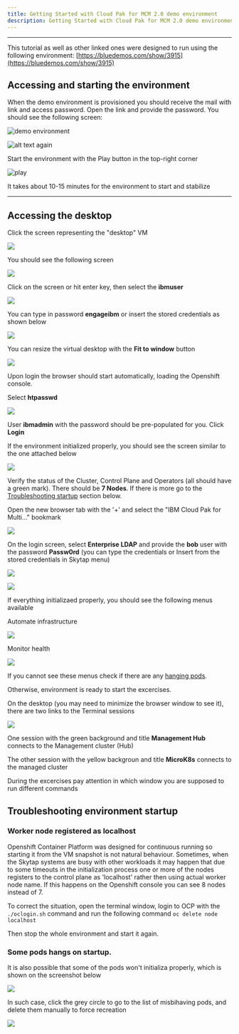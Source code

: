 ```yaml
---
title: Getting Started with Cloud Pak for MCM 2.0 demo environment
description: Getting Started with Cloud Pak for MCM 2.0 demo environment
---
```


***

This tutorial as well as other linked ones were designed to run using the following environment: [https://bluedemos.com/show/3915](https://bluedemos.com/show/3915)

## Accessing and starting the environment

When the demo environment is provisioned you should receive the mail with link and access password. Open the link and provide the password. You should see the following screen:

![demo environment](./images/2020-09-11-10-28-02.png)

![alt text again](./images/clustermgmt-banner.jpg)


Start the environment with the Play button in the top-right corner

![play](images/2020-09-11-10-29-24.png)

It takes about 10-15 minutes for the environment to start and stabilize

***

## Accessing the desktop

  Click the screen representing the "desktop" VM

  ![](images/2020-09-11-10-52-05.png)

  You should see the following screen

  ![](images/2020-09-11-10-55-08.png)

  Click on the screen or hit enter key, then select the **ibmuser**

  ![](images/2020-09-11-11-00-19.png)

  You can type in password **engageibm** or insert the stored credentials as shown below

  ![](images/2020-09-11-11-03-55.png)

  You can resize the virtual desktop with the **Fit to window** button

  ![](images/2020-09-11-11-06-42.png)

  Upon login the browser should start automatically, loading the Openshift console.

  Select **htpasswd**

  ![](images/2020-09-11-11-08-59.png)

  User **ibmadmin** with the password should be pre-populated for you. Click **Login**

  If the environment initialized properly, you should see the screen similar to the one attached below

  ![](images/2020-09-11-11-12-49.png)

  Verify the status of the Cluster, Control Plane and Operators (all should have a green mark). There should be **7 Nodes**. If there is more go to the [Troubleshooting startup](#troubleshooting-environment-startup) section below.

  Open the new browser tab with the '+' and select the "IBM Cloud Pak for Multi..." bookmark

  ![](images/2020-09-11-11-22-49.png)

  On the login screen, select **Enterprise LDAP** and provide the **bob** user with the password **Passw0rd** (you can type the credentials or Insert from the stored credentials in Skytap menu)

  ![](images/2020-09-11-11-25-25.png)

  ![](images/2020-09-11-11-26-04.png)

  If everything initializaed properly, you should see the following menus available

  Automate infrastructure

  ![](images/2020-09-11-11-35-04.png)

  Monitor health

  ![](images/2020-09-11-11-35-55.png)

  If you cannot see these menus check if there are any [hanging pods](#some-pods-hangs-on-startup).

  Otherwise, environment is ready to start the excercises.

  On the desktop (you may need to minimize the browser window to see it), there are two links to the Terminal sessions

  ![](images/2020-09-11-12-13-51.png)

  One session with the green background and title **Management Hub** connects to the Management cluster (Hub)

  The other session with the yellow backgroun and title **MicroK8s** connects to the managed cluster

  During the excercises pay attention in which window you are supposed to run different commands

## Troubleshooting environment startup

### Worker node registered as localhost

  Openshift Container Platform was designed for continuous running so starting it from the VM snapshot is not natural behaviour. Sometimes, when the Skytap systems are busy with other workloads it may happen that due to some timeouts in the initialization process one or more of the nodes registers to the control plane as 'localhost' rather then using actual worker node name. If this happens on the Openshift console you can see 8 nodes instead of 7.

  To correct the situation, open the terminal window, login to OCP with the `./oclogin.sh` command and run the following command `oc delete node localhost`

  Then stop the whole environment and start it again.

### Some pods hangs on startup.

  It is also possible that some of the pods won't initializa properly, which is shown on the screenshot below

  ![](images/2020-09-11-11-30-11.png)

  In such case, click the grey circle to go to the list of misbihaving pods, and delete them manually to force recreation

  ![](images/2020-09-11-11-31-09.png)
